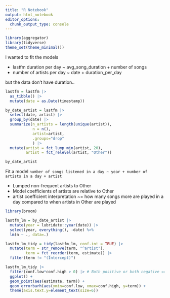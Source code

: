 ```yaml
---
title: "R Notebook"
output: html_notebook
editor_options: 
  chunk_output_type: console
---
```



```r
library(aggregator)
library(tidyverse)
theme_set(theme_minimal())
```


I wanted to fit the models

- lastfm duration per day ~ avg_song_duration + number of songs
- number of artists per day ~ date + duration_per_day

but the data don't have duration..

```r
lastfm = lastfm |> 
  as_tibble() |> 
  mutate(date = as.Date(timestamp))
```

```r
by_date_artist = lastfm |> 
  select(date, artist) |> 
  group_by(date) |> 
  summarize(n_artists = length(unique(artist)), 
            n = n(),
            artist=artist, 
            .groups="drop"
            ) |> 
  mutate(artist = fct_lump_min(artist, 20), 
         artist = fct_relevel(artist, "Other"))

by_date_artist
```

Fit a model `number of songs listened in a day ~ year + number of artists in a day + artist`

- Lumped non-frequent artists to Other
- Model coefficients of artists are relative to Other
- artist coefficient interpretation ~= how many songs more are played in a day compared to when artists in Other are played

```r
library(broom)

lastfm_lm = by_date_artist |> 
  mutate(year = lubridate::year(date)) |> 
  select(year, everything(), -date) %>% 
  lm(n ~ ., data=.)

lastfm_lm_tidy = tidy(lastfm_lm, conf.int = TRUE) |> 
  mutate(term = str_remove(term, "^artist"), 
         term = fct_reorder(term, estimate)) |> 
  filter(term != "(Intercept)")

lastfm_lm_tidy |> 
  filter(conf.low*conf.high > 0) |> # Both positive or both negative == no overlap with zero
  ggplot() + 
  geom_point(aes(estimate, term)) + 
  geom_errorbarh(aes(xmin=conf.low, xmax=conf.high, y=term)) + 
  theme(axis.text.y=element_text(size=6))
```

